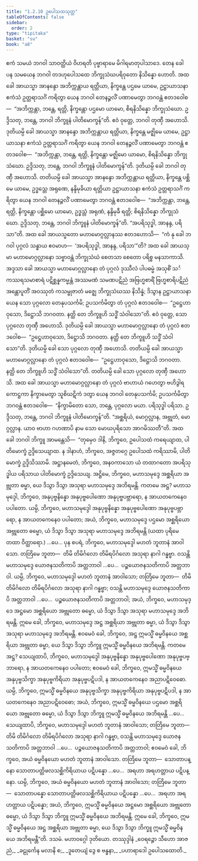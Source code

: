 ```yaml
---
title: "1.2.10 ဥပေါသထသုတ္တ"
tableOfContents: false
sidebar:
  order: 2
type: "tipitaka"
basket: "su"
book: "a8"
---
```



<DynamicBreadcrumb />

<Division number="20" book="a8">

<Paragraph number="200" book="a8">
ဧကံ သမယံ ဘဂဝါ သာဝတ္ထိယံ ဝိဟရတိ ပုဗ္ဗာရာမေ မိဂါရမာတုပါသာဒေ. တေန ခေါ ပန သမယေန ဘဂဝါ တဒဟုပေါသထေ ဘိက္ခုသံဃပရိဝုတော နိသိန္နော ဟောတိ. အထ ခေါ အာယသ္မာ အာနန္ဒော အဘိက္ကန္တာယ ရတ္တိယာ, နိက္ခန္တေ ပဌမေ ယာမေ, ဥဋ္ဌာယာသနာ ဧကံသံ ဥတ္တရာသင်္ဂံ ကရိတွာ ယေန ဘဂဝါ တေနဉ္ဇလိံ ပဏာမေတွာ ဘဂဝန္တံ ဧတဒဝေါစ—  “အဘိက္ကန္တာ, ဘန္တေ, ရတ္တိ, နိက္ခန္တော ပဌမော ယာမော, စိရနိသိန္နော ဘိက္ခုသံဃော. ဥဒ္ဒိသတု, ဘန္တေ, ဘဂဝါ ဘိက္ခူနံ ပါတိမောက္ခန်”တိ.
</Paragraph>

<Paragraph number="201" book="a8">
ဧဝံ ဝုတ္တေ, ဘဂဝါ တုဏှီ အဟောသိ. ဒုတိယမ္ပိ ခေါ အာယသ္မာ အာနန္ဒော အဘိက္ကန္တာယ ရတ္တိယာ, နိက္ခန္တေ မဇ္ဈိမေ ယာမေ, ဥဋ္ဌာယာသနာ ဧကံသံ ဥတ္တရာသင်္ဂံ ကရိတွာ ယေန ဘဂဝါ တေနဉ္ဇလိံ ပဏာမေတွာ ဘဂဝန္တံ ဧတဒဝေါစ—  “အဘိက္ကန္တာ, ဘန္တေ, ရတ္တိ, နိက္ခန္တော မဇ္ဈိမော ယာမော, စိရနိသိန္နော ဘိက္ခုသံဃော. ဥဒ္ဒိသတု, ဘန္တေ, ဘဂဝါ ဘိက္ခူနံ ပါတိမောက္ခန်”တိ. ဒုတိယမ္ပိ ခေါ ဘဂဝါ တုဏှီ အဟောသိ. တတိယမ္ပိ ခေါ အာယသ္မာ အာနန္ဒော အဘိက္ကန္တာယ ရတ္တိယာ, နိက္ခန္တေ ပစ္ဆိမေ ယာမေ, ဥဒ္ဓသ္တေ အရုဏေ, နန္ဒိမုခိယာ ရတ္တိယာ ဥဋ္ဌာယာသနာ ဧကံသံ ဥတ္တရာသင်္ဂံ ကရိတွာ ယေန ဘဂဝါ တေနဉ္ဇလိံ ပဏာမေတွာ ဘဂဝန္တံ ဧတဒဝေါစ—  “အဘိက္ကန္တာ, ဘန္တေ, ရတ္တိ, နိက္ခန္တော ပစ္ဆိမော ယာမော, ဥဒ္ဓသ္တံ အရုဏံ, နန္ဒိမုခီ ရတ္တိ; စိရနိသိန္နော ဘိက္ခုသံဃော. ဥဒ္ဒိသတု, ဘန္တေ, ဘဂဝါ ဘိက္ခူနံ ပါတိမောက္ခန်”တိ. “အပရိသုဒ္ဓါ, အာနန္ဒ, ပရိသာ”တိ.
</Paragraph>

<Paragraph number="202" book="a8">
အထ ခေါ အာယသ္မတော မဟာမောဂ္ဂလ္လာနဿ ဧတဒဟောသိ—  “ကံ နု ခေါ ဘဂဝါ ပုဂ္ဂလံ သန္ဓာယ ဧဝမာဟ—  ‘အပရိသုဒ္ဓါ, အာနန္ဒ, ပရိသာ’”တိ? အထ ခေါ အာယသ္မာ မဟာမောဂ္ဂလ္လာနော သဗ္ဗာဝန္တံ ဘိက္ခုသံဃံ စေတသာ စေတော ပရိစ္စ မနသာကာသိ. အဒ္ဒသာ ခေါ အာယသ္မာ မဟာမောဂ္ဂလ္လာနော တံ ပုဂ္ဂလံ ဒုဿီလံ ပါပဓမ္မံ အသုစိံ သင်္ကဿရသမာစာရံ ပဋိစ္ဆန္နကမ္မန္တံ အဿမဏံ သမဏပဋိညံ အဗြဟ္မစာရိံ ဗြဟ္မစာရိပဋိညံ အန္တောပူတိံ အဝဿုတံ ကသမ္ဗုဇာတံ မဇ္ဈေ ဘိက္ခုသံဃဿ နိသိန္နံ; ဒိသွာန ဥဋ္ဌာယာသနာ ယေန သော ပုဂ္ဂလော တေနုပသင်္ကမိ; ဥပသင်္ကမိတွာ တံ ပုဂ္ဂလံ ဧတဒဝေါစ—  “ဥဋ္ဌေဟာဝုသော, ဒိဋ္ဌောသိ ဘဂဝတာ. နတ္ထိ တေ ဘိက္ခူဟိ သဒ္ဓိံ သံဝါသော”တိ.
</Paragraph>

<Paragraph number="203" book="a8">
ဧဝံ ဝုတ္တေ, သော ပုဂ္ဂလော တုဏှီ အဟောသိ. ဒုတိယမ္ပိ ခေါ အာယသ္မာ မဟာမောဂ္ဂလ္လာနော တံ ပုဂ္ဂလံ ဧတဒဝေါစ—  “ဥဋ္ဌေဟာဝုသော, ဒိဋ္ဌောသိ ဘဂဝတာ. နတ္ထိ တေ ဘိက္ခူဟိ သဒ္ဓိံ သံဝါသော”တိ. ဒုတိယမ္ပိ ခေါ သော ပုဂ္ဂလော တုဏှီ အဟောသိ. တတိယမ္ပိ ခေါ အာယသ္မာ မဟာမောဂ္ဂလ္လာနော တံ ပုဂ္ဂလံ ဧတဒဝေါစ—  “ဥဋ္ဌေဟာဝုသော, ဒိဋ္ဌောသိ ဘဂဝတာ. နတ္ထိ တေ ဘိက္ခူဟိ သဒ္ဓိံ သံဝါသော”တိ. တတိယမ္ပိ ခေါ သော ပုဂ္ဂလော တုဏှီ အဟောသိ.
</Paragraph>

<Paragraph number="204" book="a8">
အထ ခေါ အာယသ္မာ မဟာမောဂ္ဂလ္လာနော တံ ပုဂ္ဂလံ ဗာဟာယံ ဂဟေတွာ ဗဟိဒွါရကောဋ္ဌကာ နိက္ခာမေတွာ သူစိဃဋိကံ ဒတွာ ယေန ဘဂဝါ တေနုပသင်္ကမိ; ဥပသင်္ကမိတွာ ဘဂဝန္တံ ဧတဒဝေါစ—  “နိက္ခာမိတော သော, ဘန္တေ, ပုဂ္ဂလော မယာ. ပရိသုဒ္ဓါ ပရိသာ. ဥဒ္ဒိသတု, ဘန္တေ, ဘဂဝါ ဘိက္ခူနံ ပါတိမောက္ခန်”တိ. “အစ္ဆရိယံ, မောဂ္ဂလ္လာန, အဗ္ဘုတံ, မောဂ္ဂလ္လာန. ယာဝ ဗာဟာ ဂဟဏာပိ နာမ သော မောဃပုရိသော အာဂမိဿတီ”တိ.
</Paragraph>

<Paragraph number="205" book="a8">
အထ ခေါ ဘဂဝါ ဘိက္ခူ အာမန္တေသိ—  “တုမှေဝ ဒါနိ, ဘိက္ခဝေ, ဥပေါသထံ ကရေယျာထ, ပါတိမောက္ခံ ဥဒ္ဒိသေယျာထ. န ဒါနာဟံ, ဘိက္ခဝေ, အဇ္ဇတဂ္ဂေ ဥပေါသထံ ကရိဿာမိ, ပါတိမောက္ခံ ဥဒ္ဒိသိဿာမိ. အဋ္ဌာနမေတံ, ဘိက္ခဝေ, အနဝကာသော ယံ တထာဂတော အပရိသုဒ္ဓါယ ပရိသာယ ပါတိမောက္ခံ ဥဒ္ဒိသေယျ.
</Paragraph>

<Paragraph number="206" book="a8">
အဋ္ဌိမေ, ဘိက္ခဝေ, မဟာသမုဒ္ဒေ အစ္ဆရိယာ အဗ္ဘုတာ ဓမ္မာ, ယေ ဒိသွာ ဒိသွာ အသုရာ မဟာသမုဒ္ဒေ အဘိရမန္တိ. ကတမေ အဋ္ဌ? မဟာသမုဒ္ဒေါ, ဘိက္ခဝေ, အနုပုဗ္ဗနိန္နော အနုပုဗ္ဗပေါဏော အနုပုဗ္ဗပဗ္ဘာရော, န အာယတကေနေဝ ပပါတော. ယမ္ပိ, ဘိက္ခဝေ, မဟာသမုဒ္ဒေါ အနုပုဗ္ဗနိန္နော အနုပုဗ္ဗပေါဏော အနုပုဗ္ဗပဗ္ဘာရော, န အာယတကေနေဝ ပပါတော; အယံ, ဘိက္ခဝေ, မဟာသမုဒ္ဒေ ပဌမော အစ္ဆရိယော အဗ္ဘုတော ဓမ္မော, ယံ ဒိသွာ ဒိသွာ အသုရာ မဟာသမုဒ္ဒေ အဘိရမန္တိ (ယထာ ပုရိမေ တထာ ဝိတ္ထာရော.) …ပေ…
</Paragraph>

<Paragraph number="207" book="a8">
ပုန စပရံ, ဘိက္ခဝေ, မဟာသမုဒ္ဒေါ မဟတံ ဘူတာနံ အာဝါသော. တတြိမေ ဘူတာ—  တိမိ တိမိင်္ဂလော တိမိရပိင်္ဂလော အသုရာ နာဂါ ဂန္ဓဗ္ဗာ. ဝသန္တိ မဟာသမုဒ္ဒေ ယောဇနသတိကာပိ အတ္တဘာဝါ …ပေ…  ပဉ္စယောဇနသတိကာပိ အတ္တဘာဝါ. ယမ္ပိ, ဘိက္ခဝေ, မဟာသမုဒ္ဒေါ မဟတံ ဘူတာနံ အာဝါသော; တတြိမေ ဘူတာ—  တိမိ တိမိင်္ဂလော တိမိရပိင်္ဂလော အသုရာ နာဂါ ဂန္ဓဗ္ဗာ; ဝသန္တိ မဟာသမုဒ္ဒေ ယောဇနသတိကာပိ အတ္တဘာဝါ …ပေ…  ပဉ္စယောဇနသတိကာပိ အတ္တဘာဝါ; အယံ, ဘိက္ခဝေ, မဟာသမုဒ္ဒေ အဋ္ဌမော အစ္ဆရိယော အဗ္ဘုတော ဓမ္မော, ယံ ဒိသွာ ဒိသွာ အသုရာ မဟာသမုဒ္ဒေ အဘိရမန္တိ. ဣမေ ခေါ, ဘိက္ခဝေ, မဟာသမုဒ္ဒေ အဋ္ဌ အစ္ဆရိယာ အဗ္ဘုတာ ဓမ္မာ, ယံ ဒိသွာ ဒိသွာ အသုရာ မဟာသမုဒ္ဒေ အဘိရမန္တိ.
</Paragraph>

<Paragraph number="208" book="a8">
ဧဝမေဝံ ခေါ, ဘိက္ခဝေ, အဋ္ဌ ဣမသ္မိံ ဓမ္မဝိနယေ အစ္ဆရိယာ အဗ္ဘုတာ ဓမ္မာ, ယေ ဒိသွာ ဒိသွာ ဘိက္ခူ ဣမသ္မိံ ဓမ္မဝိနယေ အဘိရမန္တိ. ကတမေ အဋ္ဌ? သေယျထာပိ, ဘိက္ခဝေ, မဟာသမုဒ္ဒေါ အနုပုဗ္ဗနိန္နော အနုပုဗ္ဗပေါဏော အနုပုဗ္ဗပဗ္ဘာရော, န အာယတကေနေဝ ပပါတော; ဧဝမေဝံ ခေါ, ဘိက္ခဝေ, ဣမသ္မိံ ဓမ္မဝိနယေ အနုပုဗ္ဗသိက္ခာ အနုပုဗ္ဗကိရိယာ အနုပုဗ္ဗပဋိပဒါ, န အာယတကေနေဝ အညာပဋိဝေဓော. ယမ္ပိ, ဘိက္ခဝေ, ဣမသ္မိံ ဓမ္မဝိနယေ အနုပုဗ္ဗသိက္ခာ အနုပုဗ္ဗကိရိယာ အနုပုဗ္ဗပဋိပဒါ, န အာယတကေနေဝ အညာပဋိဝေဓော; အယံ, ဘိက္ခဝေ, ဣမသ္မိံ ဓမ္မဝိနယေ ပဌမော အစ္ဆရိယော အဗ္ဘုတော ဓမ္မော, ယံ ဒိသွာ ဒိသွာ ဘိက္ခူ ဣမသ္မိံ ဓမ္မဝိနယေ အဘိရမန္တိ …ပေ…  သေယျထာပိ, ဘိက္ခဝေ, မဟာသမုဒ္ဒေါ မဟတံ ဘူတာနံ အာဝါသော; တတြိမေ ဘူတာ—  တိမိ တိမိင်္ဂလော တိမိရပိင်္ဂလော အသုရာ နာဂါ ဂန္ဓဗ္ဗာ, ဝသန္တိ မဟာသမုဒ္ဒေ ယောဇနသတိကာပိ အတ္တဘာဝါ …ပေ…  ပဉ္စယောဇနသတိကာပိ အတ္တဘာဝါ; ဧဝမေဝံ ခေါ, ဘိက္ခဝေ, အယံ ဓမ္မဝိနယော မဟတံ ဘူတာနံ အာဝါသော. တတြိမေ ဘူတာ—  သောတာပန္နော သောတာပတ္တိဖလသစ္ဆိကိရိယာယ ပဋိပန္နော …ပေ…  အရဟာ အရဟတ္တာယ ပဋိပန္နော. ယမ္ပိ, ဘိက္ခဝေ, အယံ ဓမ္မဝိနယော မဟတံ ဘူတာနံ အာဝါသော; တတြိမေ ဘူတာ—  သောတာပန္နော သောတာပတ္တိဖလသစ္ဆိကိရိယာယ ပဋိပန္နော …ပေ…  အရဟာ အရဟတ္တာယ ပဋိပန္နော; အယံ, ဘိက္ခဝေ, ဣမသ္မိံ ဓမ္မဝိနယေ အဋ္ဌမော အစ္ဆရိယော အဗ္ဘုတော ဓမ္မော, ယံ ဒိသွာ ဒိသွာ ဘိက္ခူ ဣမသ္မိံ ဓမ္မဝိနယေ အဘိရမန္တိ. ဣမေ ခေါ, ဘိက္ခဝေ, ဣမသ္မိံ ဓမ္မဝိနယေ အဋ္ဌ အစ္ဆရိယာ အဗ္ဘုတာ ဓမ္မာ, ယေ ဒိသွာ ဒိသွာ ဘိက္ခူ ဣမသ္မိံ ဓမ္မဝိနယေ အဘိရမန္တီ”တိ.

</Paragraph>
</Division>

<Paragraph number="209" type="center" book="a8">
ဒသမံ.



</Paragraph>

<Paragraph number="210" type="center" book="a8">
မဟာဝဂ္ဂေါ ဒုတိယော.



</Paragraph>

<Paragraph number="211" type="center" book="a8">
တဿုဒ္ဒါနံ


</Paragraph>

<Paragraph number="212" type="verses" book="a8">
_ဝေရဉ္ဇော သီဟော အာဇညံ,_  
_ခဠုင်္ကေန မလာနိ စ;_  
_ဒူတေယျံ ဒွေ စ ဗန္ဓနာ,_  
_ပဟာရာဒေါ ဥပေါသထောတိ._
</Paragraph>